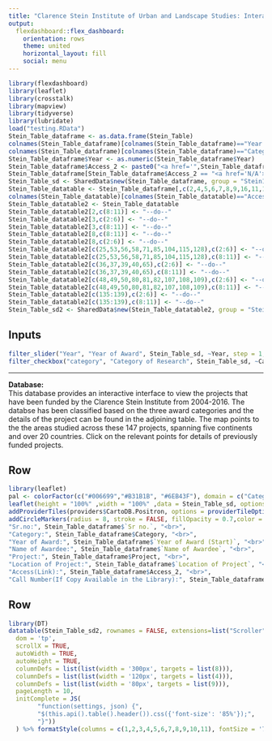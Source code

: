 ```yaml
---
title: "Clarence Stein Institute of Urban and Landscape Studies: Interactive Database Viewer"
output: 
  flexdashboard::flex_dashboard:
    orientation: rows
    theme: united
    horizontal_layout: fill
    social: menu
---
```


```r
library(flexdashboard)
library(leaflet)
library(crosstalk)
library(mapview)
library(tidyverse)
library(lubridate)
load("testing.RData")
Stein_Table_dataframe <- as.data.frame(Stein_Table)
colnames(Stein_Table_dataframe)[colnames(Stein_Table_dataframe)=="Year of Award (Start)"] <- "Year"
colnames(Stein_Table_dataframe)[colnames(Stein_Table_dataframe)=="Category of Project"] <- "Category"
Stein_Table_dataframe$Year <- as.numeric(Stein_Table_dataframe$Year)
Stein_Table_dataframe$Access_2 <- paste0("<a href='",Stein_Table_dataframe$`Access (Link)`,"'>",Stein_Table_dataframe$`Access (Link)`,"</a>")
Stein_Table_dataframe[Stein_Table_dataframe$Access_2 == "<a href='N/A'>N/A</a>", "Access_2"] <- "N/A"
Stein_Table_sd <- SharedData$new(Stein_Table_dataframe, group = "Stein1")
Stein_Table_datatable <- Stein_Table_dataframe[,c(2,4,5,6,7,8,9,16,11,13)]
colnames(Stein_Table_datatable)[colnames(Stein_Table_datatable)=="Access_2"] <- "Access"
Stein_Table_datatable2 <- Stein_Table_datatable
Stein_Table_datatable2[2,c(8:11)] <- "--do--"
Stein_Table_datatable2[3,c(2:6)] <- "--do--"
Stein_Table_datatable2[3,c(8:11)] <- "--do--"
Stein_Table_datatable2[8,c(8:11)] <- "--do--"
Stein_Table_datatable2[8,c(2:6)] <- "--do--"
Stein_Table_datatable2[c(25,53,56,58,71,85,104,115,128),c(2:6)] <- "--do--"
Stein_Table_datatable2[c(25,53,56,58,71,85,104,115,128),c(8:11)] <- "--do--"
Stein_Table_datatable2[c(36,37,39,40,65),c(2:6)] <- "--do--"
Stein_Table_datatable2[c(36,37,39,40,65),c(8:11)] <- "--do--"
Stein_Table_datatable2[c(48,49,50,80,81,82,107,108,109),c(2:6)] <- "--do--"
Stein_Table_datatable2[c(48,49,50,80,81,82,107,108,109),c(8:11)] <- "--do--"
Stein_Table_datatable2[c(135:139),c(2:6)] <- "--do--"
Stein_Table_datatable2[c(135:139),c(8:11)] <- "--do--"
Stein_Table_sd2 <- SharedData$new(Stein_Table_datatable2, group = "Stein1")
```

Inputs {.sidebar}
-----------------------------------------------------------------------

```r
filter_slider("Year", "Year of Award", Stein_Table_sd, ~Year, step = 1, ticks = TRUE, animate = FALSE)
filter_checkbox("category", "Category of Research", Stein_Table_sd, ~Category)
```

---

**Database:**  
This database provides an interactive interface to view the projects that have been funded by the Clarence Stein Institute from 2004-2016. The databse has been classified based on the three award categories and the details of the project can be found in the adjoining table. The map points to the the areas studied across these 147 projects, spanning five continents and over 20 countries. Click on the relevant points for details of previously funded projects. 

Row {data-height=400}
-----------------------------------------------------------------------

```r
library(leaflet)
pal <- colorFactor(c("#006699","#B31B1B", "#6EB43F"), domain = c("Category C: Support for Stein Sites", "Category A: Support for Senior Scholarly Research", "Category B: Support for Student Research"))
leaflet(height = "100%" ,width = "100%" ,data = Stein_Table_sd, options = leafletOptions(preferCanvas = TRUE)) %>%
addProviderTiles(providers$CartoDB.Positron, options = providerTileOptions()) %>%
addCircleMarkers(radius = 8, stroke = FALSE, fillOpacity = 0.7,color = ~pal(Stein_Table_dataframe$Category), popup = ~paste(
"Sr.no:", Stein_Table_dataframe$`Sr no.`, "<br>",
"Category:", Stein_Table_dataframe$Category, "<br>",
"Year of Award:", Stein_Table_dataframe$`Year of Award (Start)`, "<br>",
"Name of Awardee:", Stein_Table_dataframe$`Name of Awardee`, "<br>",
"Project:", Stein_Table_dataframe$Project, "<br>",
"Location of Project:", Stein_Table_dataframe$`Location of Project`, "<br>",
"Access(Link):", Stein_Table_dataframe$Access_2, "<br>",
"Call Number(If Copy Available in the Library):", Stein_Table_dataframe$`Call Number (If Copy Available in the Library)`,"<br>"))%>%addLegend(position = "bottomleft", pal = pal, values = c("Category A: Support for Senior Scholarly Research", "Category B: Support for Student Research", "Category C: Support for Stein Sites"), opacity = 1)%>%addScaleBar()
```

Row {data-height=600}
-----------------------------------------------------------------------

```r
library(DT)
datatable(Stein_Table_sd2, rownames = FALSE, extensions=list("Scroller", "Responsive"), style = 'bootstrap', class = 'table-bordered table-condensed', escape = FALSE, width="100%", options = list(
  dom = 'tp',
  scrollX = TRUE,
  autoWidth = TRUE,
  autoHeight = TRUE,
  columnDefs = list(list(width = '300px', targets = list(8))),
  columnDefs = list(list(width = '120px', targets = list(4))),
  columnDefs = list(list(width = '80px', targets = list(9))),
  pageLength = 10,
  initComplete = JS(
        "function(settings, json) {",
        "$(this.api().table().header()).css({'font-size': '85%'});",
        "}"))
  ) %>% formatStyle(columns = c(1,2,3,4,5,6,7,8,9,10,11), fontSize = '75%')

```
